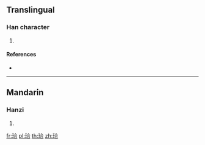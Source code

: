 {{character info/new}}
==Translingual==

===Han character===
{{Han char|rn=96|rad=玉|as=06|sn=10|four=18161|canj=MGOMR|ids=⿰𤣩合}}

# {{defn|Han|sort=玉06}}

====References====
* {{Han ref|kx=0731.130|dkj=20969|dj=1142.240|hdz=21112.020|uh=73E8|ud=29672|bh=D2BB|bd=53947}}

----

==Mandarin==

===Hanzi===
{{cmn-hanzi|pin=[[xiá]] ([[xia2]])|wg=hsia<sup>2</sup>}}

# {{defn|lang=cmn|sort=玉06}}

[[fr:珨]]
[[pl:珨]]
[[th:珨]]
[[zh:珨]]